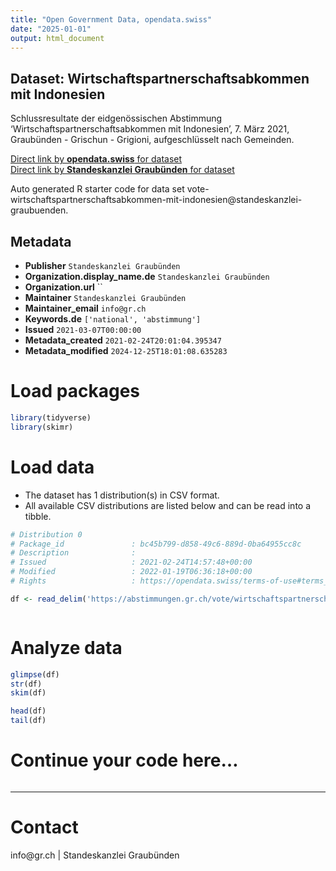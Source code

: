```yaml
---
title: "Open Government Data, opendata.swiss"
date: "2025-01-01"
output: html_document
---
```


## Dataset: Wirtschaftspartnerschaftsabkommen mit Indonesien

Schlussresultate der eidgenössischen Abstimmung 'Wirtschaftspartnerschaftsabkommen mit Indonesien', 7. März 2021, Graubünden - Grischun - Grigioni, aufgeschlüsselt nach Gemeinden.

[Direct link by **opendata.swiss** for dataset](https://opendata.swiss/de/dataset/wirtschaftspartnerschaftsabkommen-mit-indonesien)<br>
[Direct link by **Standeskanzlei Graubünden** for dataset](https://abstimmungen.gr.ch/vote/wirtschaftspartnerschaftsabkommen-mit-indonesien/data)

Auto generated R starter code for data set vote-wirtschaftspartnerschaftsabkommen-mit-indonesien@standeskanzlei-graubuenden.

## Metadata

- **Publisher** `Standeskanzlei Graubünden`
- **Organization.display_name.de** `Standeskanzlei Graubünden`
- **Organization.url** ``
- **Maintainer** `Standeskanzlei Graubünden`
- **Maintainer_email** `info@gr.ch`
- **Keywords.de** `['national', 'abstimmung']`
- **Issued** `2021-03-07T00:00:00`
- **Metadata_created** `2021-02-24T20:01:04.395347`
- **Metadata_modified** `2024-12-25T18:01:08.635283`


# Load packages

```r

library(tidyverse)
library(skimr)

```

# Load data

-   The dataset has 1 distribution(s) in CSV format.
-   All available CSV distributions are listed below and can be read into a tibble.

```r

# Distribution 0
# Package_id               : bc45b799-d858-49c6-889d-0ba64955cc8c
# Description              : 
# Issued                   : 2021-02-24T14:57:48+00:00
# Modified                 : 2022-01-19T06:36:18+00:00
# Rights                   : https://opendata.swiss/terms-of-use#terms_by

df <- read_delim('https://abstimmungen.gr.ch/vote/wirtschaftspartnerschaftsabkommen-mit-indonesien/data-csv')



```

# Analyze data

```r

glimpse(df)
str(df)
skim(df)

head(df)
tail(df)

```

# Continue your code here...

```r

```

------------------------------------------------------------------------

# Contact

info@gr.ch | Standeskanzlei Graubünden
